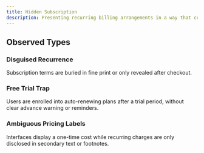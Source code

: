 ```yaml
---
title: Hidden Subscription
description: Presenting recurring billing arrangements in a way that conceals their long-term financial commitment. The subscription model is introduced late, ambiguously, or under the guise of a free or one-time offer.
---
```


## Observed Types

### Disguised Recurrence
Subscription terms are buried in fine print or only revealed after checkout.

### Free Trial Trap
Users are enrolled into auto-renewing plans after a trial period, without clear advance warning or reminders.

### Ambiguous Pricing Labels
Interfaces display a one-time cost while recurring charges are only disclosed in secondary text or footnotes.